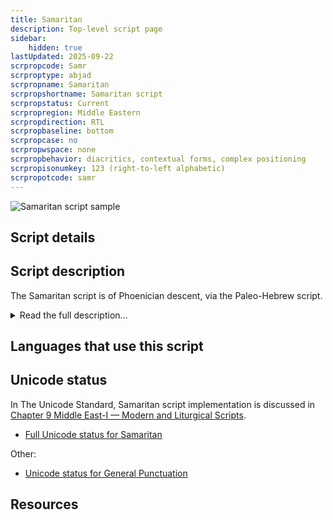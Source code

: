 ```yaml
---
title: Samaritan
description: Top-level script page
sidebar:
    hidden: true
lastUpdated: 2025-09-22
scrpropcode: Samr
scrproptype: abjad
scrpropname: Samaritan
scrpropshortname: Samaritan script
scrpropstatus: Current
scrpropregion: Middle Eastern
scrpropdirection: RTL
scrpropbaseline: bottom
scrpropcase: no
scrpropwspace: none
scrpropbehavior: diacritics, contextual forms, complex positioning
scrpropisonumkey: 123 (right-to-left alphabetic)
scrpropotcode: samr
---
```



![Samaritan script sample](../images/samr-sample.png "Copper Kettle, Flickr, 2008.")

## Script details

<ScriptDetails />

## Script description

The Samaritan script is of Phoenician descent, via the Paleo-Hebrew script.

<details>
<summary>Read the full description...</summary>Samaritan writing began to noticeably diverge from Paleo-Hebrew writing around the 3rd century and has been used since that time for the Samaritan dialects of Hebrew, Aramaic and Arabic. These languages are no longer in everyday spoken use but are still used for writing liturgical and scholarly works. Samaritan is also the script for the bi-weekly newspaper A.B., published in Israel.

The Samaritan script is an abjad, that is, vowels are optional, and is written from right to left. Vowel length is distinctive in the languages for which the Samaritan script is used, and - when vowels are written - is indicated by the size of the vowel diacritic; generally, the larger the diacritic, the longer the vowel. Not every vowel can be of every length. For example, there is only one size for the [o] sign, because it is only ever one length, but there are three sizes for the [a] sign (standard, long and overlong) plus a distinct [a] sign to be used when the vowel is short. When the length of the vowel is unknown, the smallest available variant of the sign is used. Different sized signs are encoded in Unicode as separate letters. Vowel diacritics are normally placed above and slightly to the left of the consonant they modify. The vowels [i] and short [a] can occur at the start of a word; there is no separate sign for word-initial use, but the diacritic appears above and to the right of the following consonant as an independent letter. For this reason word-initial [i] and short [a] are encoded separately in Unicode from their combining counterparts.

There are four other combining marks which are used to modify consonants. _Sukun_ indicates that no vowel follows the consonant, _dagesh_ indicates a [geminate](/reference/glossary#gemination) (long) consonant, _nequdaa_ indicates a variant reading of the word, and _occlusion_ indicates consonant strengthening (for example, a fricative being pronounced as a stop, or a voiced consonant being pronounced voicelessly). These signs are centered over the consonant they modify, preceding any vowel diacritics.

Most of the punctuation used in Samaritan writing is script-specific, largely because the dots are often diamond-shaped rather than round. There is a set of marks used for indicating clause or sentence breaks of different lengths. There are also a number of punctuation marks to indicate something about the nature of the expression, for example to mark an expression of submission, vehemence, or humble petition.

The Samaritan script does not contain a set of numerals; rather, letters are used numerically in a manner similar to other Semitic scripts.
</details>

## Languages that use this script

<WsList script='Samr' wsMax='5' />

## Unicode status

In The Unicode Standard, Samaritan script implementation is discussed in [Chapter 9 Middle East-I — Modern and Liturgical Scripts](https://www.unicode.org/versions/latest/core-spec/chapter-9/#G34422).

- [Full Unicode status for Samaritan](/scrlang/unicode/samr-unicode)


Other:

- [Unicode status for General Punctuation](/scrlang/unicode/x-gen-punct-unicode)


## Resources

<ScriptResources detailSummary='seemore' />

